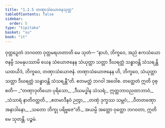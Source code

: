 ```yaml
---
title: "1.2.5 တဏှာသံယောဇနသုတ္တ"
tableOfContents: false
sidebar:
  order: 5
type: "tipitaka"
basket: "su"
book: "it"
---
```



<DynamicBreadcrumb />

<Division number="15" book="it" e="ch" v="18" p="201">

<Paragraph number="77" book="it">
ဝုတ္တဉှေတံ ဘဂဝတာ ဝုတ္တမရဟတာတိ မေ သုတံ—
</Paragraph>

<Paragraph number="78" book="it">
“နာဟံ, ဘိက္ခဝေ, အညံ ဧကသံယောဇနမ္ပိ သမနုပဿာမိ ယေန သံယောဇနေန သံယုတ္တာ သတ္တာ ဒီဃရတ္တံ သန္ဓာဝန္တိ သံသရန္တိ ယထယိဒံ, ဘိက္ခဝေ, တဏှာသံယောဇနံ. တဏှာသံယောဇနေန ဟိ, ဘိက္ခဝေ, သံယုတ္တာ သတ္တာ ဒီဃရတ္တံ သန္ဓာဝန္တိ သံသရန္တီ”တိ. ဧတမတ္ထံ ဘဂဝါ အဝေါစ. တတ္ထေတံ ဣတိ ဝုစ္စတိ—
</Paragraph>

<Paragraph number="79" type="verses" book="it">
_“တဏှာဒုတိယော ပုရိသော,_  
_ဒီဃမဒ္ဓါန သံသရံ;_  
ဣတ္ထဘာဝညထာဘာဝံ,_  
_သံသာရံ နာတိဝတ္တတိ._  

</Paragraph>

<Paragraph number="80" type="verses" book="it">
_ဧတမာဒီနဝံ ဉတွာ,_  
_တဏှံ ဒုက္ခဿ သမ္ဘဝံ;_  
_ဝီတတဏှော အနာဒါနော,_  
_သတော ဘိက္ခု ပရိဗ္ဗဇေ”တိ._  

</Paragraph>

<Paragraph number="81" book="it">
အယမ္ပိ အတ္ထော ဝုတ္တော ဘဂဝတာ, ဣတိ မေ သုတန္တိ.

</Paragraph>
</Division>

<Paragraph number="82" type="center" book="it">
ပဉ္စမံ.
</Paragraph>